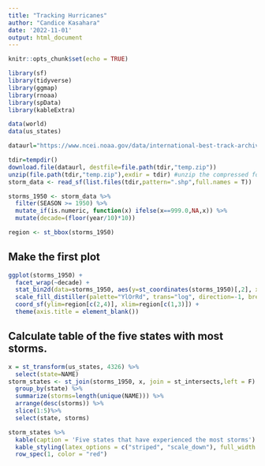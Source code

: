 ```yaml
---
title: "Tracking Hurricanes"
author: "Candice Kasahara"
date: '2022-11-01'
output: html_document
---
```


```r
knitr::opts_chunk$set(echo = TRUE)
```

```r
library(sf)
library(tidyverse)
library(ggmap)
library(rnoaa)
library(spData)
library(kableExtra)

data(world)
data(us_states)

dataurl="https://www.ncei.noaa.gov/data/international-best-track-archive-for-climate-stewardship-ibtracs/v04r00/access/shapefile/IBTrACS.NA.list.v04r00.points.zip"

tdir=tempdir()
download.file(dataurl, destfile=file.path(tdir,"temp.zip"))
unzip(file.path(tdir,"temp.zip"),exdir = tdir) #unzip the compressed folder
storm_data <- read_sf(list.files(tdir,pattern=".shp",full.names = T))

storms_1950 <- storm_data %>%
  filter(SEASON >= 1950) %>%
  mutate_if(is.numeric, function(x) ifelse(x==999.0,NA,x)) %>%
  mutate(decade=(floor(year/10)*10))

region <- st_bbox(storms_1950)
```

## Make the first plot
```r
ggplot(storms_1950) +
  facet_wrap(~decade) +
  stat_bin2d(data=storms_1950, aes(y=st_coordinates(storms_1950)[,2], x=st_coordinates(storms_1950)[,1]), bins=100) +
  scale_fill_distiller(palette="YlOrRd", trans="log", direction=-1, breaks=c(1,10,100,1000)) +
  coord_sf(ylim=region[c(2,4)], xlim=region[c(1,3)]) +
  theme(axis.title = element_blank())
```

## Calculate table of the five states with most storms.
```r
x = st_transform(us_states, 4326) %>% 
  select(state=NAME)
storm_states <- st_join(storms_1950, x, join = st_intersects,left = F) %>%
  group_by(state) %>% 
  summarize(storms=length(unique(NAME))) %>% 
  arrange(desc(storms)) %>% 
  slice(1:5)%>%
  select(state, storms)

storm_states %>%
  kable(caption = 'Five states that have experienced the most storms') %>%
  kable_styling(latex_options = c("striped", "scale_down"), full_width = T, position = "left") %>%
  row_spec(1, color = "red")
```